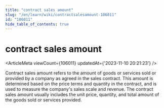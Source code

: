 ```yaml
---
title: "contract sales amount"
slug: "/en/learn/wiki/contractsalesamount-106011"
id: "106011"
hide_table_of_contents: true
---
```



<Breadcrumbs current="contract sales amount" />

# contract sales amount

<ArticleMeta viewCount={106011} updatedAt={'2023-11-10 20:21:23'} />
<div className='border-solid border-b border-t-0 my-4 border-[var(--ifm-color-gray-300)]' />

Contract sales amount refers to the amount of goods or services sold or provided by a company as agreed in the sales contract. This amount is determined based on the price terms and quantity in the contract, and is used to measure the company's sales scale and revenue. The contract sales amount usually includes the unit price, quantity, and total amount of the goods sold or services provided.

